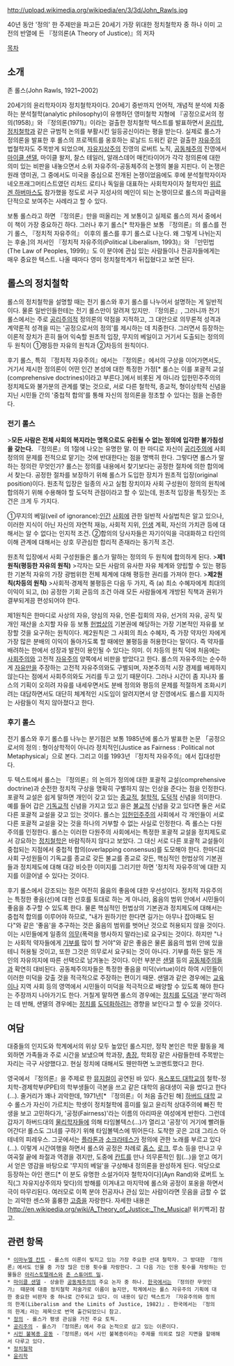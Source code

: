 http://upload.wikimedia.org/wikipedia/en/3/3d/John_Rawls.jpg


40년 동안 '정의' 한 주제만을 파고든 20세기 가장 위대한 정치철학자 중 하나
이미 고전의 반열에 든 『정의론(A Theory of Justice)』의 저자

[[목차]]
== 소개 ==
존 롤스(John Rawls, 1921~2002)

20세기의 윤리학자이자 정치철학자이다. 20세기 중반까지 언어적, 개념적 분석에 치중하는 분석철학(analytic philosophy)이 유행하던 영미철학 지형에 『공정으로서의 정의(1958)』와 『정의론(1971)』이라는 걸출한 정치철학 텍스트를 발표하면서 [[윤리학]], [[정치철학]]과 같은 규범적 논의를 부활시킨 일등공신이라는 평을 받는다. 실제로 롤스가 정의론을 발표한 후 롤스의 프로젝트를 옹호하는 로날드 드워킨 같은 걸출한 [[자유주의]] 법철학자도 주목받게 되었으며, [[자유지상주의]] 진영의 로버트 노직, [[공동체주의]] 진영에서 [[마이클 샌델]], 마이클 왈저, 찰스 테일러, 알래스데어 매킨타이어가 각각 정의론에 대한 의미 있는 비판을 내놓으면서 소위 자유주의-공동체주의 논쟁의 불을 지핀다. 이 논쟁은 원래 영미권, 그 중에서도 미국을 중심으로 전개된 논쟁이었음에도 후에 분석철학자이자 네오프래그머티스트였던 리처드 로티나 독일을 대표하는 사회학자이자 철학자인 [[위르겐 하버마스]]도 참가했을 정도로 서구 지성사의 메인이 되는 논쟁이므로 롤스의 파급력을 단적으로 보여주는 사례라고 할 수 있다.

보통 롤스라고 하면 『정의론』만을 떠올리는 게 보통이고 실제로 롤스의 저서 중에서 이 책이 가장 중요하긴 하다. 그러나 후기 롤스[* 학자들은 보통 『정의론』의 롤스를 전기 롤스, 『정치적 자유주의』 이후의 롤스를 후기 롤스로 나눈다. 왜 그렇게 나뉘는지는 후술.]의 저서인 『정치적 자유주의(Political Liberalism, 1993)』와 『만민법(The Law of Peoples, 1999)』도 이 분야에 관심 있는 사람들이나 전공자들에게는 매우 중요한 텍스트. 나올 때마다 영미 정치철학계가 뒤집혔다고 보면 된다.

== 롤스의 정치철학 ==
롤스의 정치철학을 설명할 때는 전기 롤스와 후기 롤스를 나누어서 설명하는 게 일반적이다. 물론 일반인들한테는 전기 롤스만이 알려져 있지만. 『정의론』, 그러니까 전기 롤스에서는 주로 [[공리주의]]적 정의론의 약점을 지적하고, 그 대안으로 의무론적 성격과 계약론적 성격을 띠는 '공정으로서의 정의'를 제시하는 데 치중한다. 그러면서 등장하는 이론적 장치가 흔히 들어 익숙할 원초적 입장, 무지의 베일이고 거기서 도출되는 정의의 두 원칙이 ①평등한 자유의 원칙과 ②차등의 원칙이다.

후기 롤스, 특히 『정치적 자유주의』에서는 『정의론』에서의 구상을 이어가면서도, 거기서 제시한 정의론이 어떤 인간 본성에 대한 특정한 가정[* 롤스는 이를 포괄적 교설(comprehensive doctrines)이라고 부른다.]에서 비롯된 게 아니라 입헌민주주의의 정치제도와 불가분의 관계를 맺는 것으로, 서로 다른 철학적, 종교적, 형이상학적 신념을 지닌 시민들 간의 '중첩적 합의'를 통해 자신의 정의론을 정초할 수 있다는 점을 논증한다.

=== 전기 롤스 ===
>'''모든 사람은 전체 사회의 복지라는 명목으로도 유린될 수 없는 정의에 입각한 불가침성을 갖는다.'''
『정의론』의 1절에 나오는 유명한 말. 이 한 마디로 자신이 [[공리주의]]에 사회 정의의 문제를 전적으로 맡기는 것에 반대한다는 점을 명백히 한다. 그렇다면 롤스가 말하는 정의란 무엇인가? 롤스는 정의를 내용에서 찾기보다는 공정한 절차에 의한 합의에서 찾는다. 공정한 절차를 보장하기 위해 롤스가 도입한 장치가 원초적 입장(original position)이다. 원초적 입장은 일종의 사고 실험 장치이자 사회 구성원이 정의의 원칙에 합의하기 위해 수용해야 할 도덕적 관점이라고 할 수 있는데, 원초적 입장을 특징짓는 조건은 크게 두 가지다.

①무지의 베일(veil of ignorance):[[인간]] [[사회]]에 관한 일반적 사실법칙은 알고 있으나, 이러한 지식이 아닌 자신의 자연적 재능, 사회적 지위, [[인생]] 계획, 자신의 가치관 등에 대해서는 알 수 없다는 인지적 조건.
②합의의 당사자들은 자기이익을 극대화하고 타인의 이해 관계에 대해서는 상호 무관심한 합리적 존재라는 동기적 조건.

원초적 입장에서 사회 구성원들은 롤스가 말하는 정의의 두 원칙에 합의하게 된다.
>'''제1원칙(평등한 자유의 원칙)'''
>각자는 모든 사람의 유사한 자유 체계와 양립할 수 있는 평등한 기본적 자유의 가장 광범위한 전체 체계에 대해 평등한 권리를 가져야 한다.
>'''제2원칙(차등의 원칙)'''
>사회적·경제적 불평등은 다음 두 가지, 즉 (a) 최소 수혜자에게 최대의 이익이 되고, (b) 공정한 기회 균등의 조건 아래 모든 사람들에게 개방된 직책과 권위가 결부되게끔 편성되어야 한다.

제1원칙은 한마디로 사상의 자유, 양심의 자유, 언론·집회의 자유, 선거의 자유, 공직 및 개인 재산을 소지할 자유 등 보통 [[헌법]]상의 기본권에 해당하는 가장 기본적인 자유를 보장할 것을 요구하는 원칙이다.
제2원칙은 그 사회의 최소 수혜자, 즉 가장 약자인 자에게 가장 많은 분배의 이익이 돌아가도록 할 때에만 불평등을 허용한다는 말이다. 즉 약자를 배려하는 한에서 성장과 발전이 용인될 수 있다는 의미. 이 차등의 원칙 덕에 처음에는 [[사회주의]]와 고전적 [[자유주의]] 양쪽에서 비판을 받았다고 한다. 롤스의 자유주의는 순수하게 [[자유]]만을 주장하는 고전적 자유주의와도 구별되며, 자본주의적 시장 경제를 배제하지 않는다는 점에서 사회주의와도 거리를 두고 있기 때문이다. 그러나 시간이 좀 지나자 롤스의 기획이 오히려 자유를 내세우면서도 분배 정의와 평등의 문제를 적절하게 조화시키려는 대담하면서도 대단히 체계적인 시도임이 알려지면서 양 진영에서도 롤스를 지지하는 사람들이 적지 않아졌다고 한다.

=== 후기 롤스 ===
전기 롤스와 후기 롤스를 나누는 분기점은 보통 1985년에 롤스가 발표한 논문 「공정으로서의 정의 : 형이상학적이 아니라 정치적인(Justice as Fairness : Political not Metaphysical」으로 본다. 그리고 이를 1993년 『정치적 자유주의』에서 집대성한다.

두 텍스트에서 롤스는 『정의론』의 논의가 정의에 대한 포괄적 교설(comprehensive doctrine)과 순전한 정치적 구상을 명확히 구별하지 않는 인상을 준다는 점을 인정한다. 포괄적 교설은 쉽게 말하면 개인이 갖고 있는 [[종교]]적, [[철학]]적, [[도덕]]적 신념을 의미한다. 예를 들어 갑은 [[기독교]]적 신념을 가지고 있고 을은 [[불교]]적 신념을 갖고 있다면 둘은 서로 다른 포괄적 교설을 갖고 있는 것이다. 롤스는 [[헌법|입헌]][[민주주의]] 사회에서 각 개인들이 서로 다른 포괄적 교설을 갖는 것을 하나의 거부할 수 없는 사실로 인정한다. 즉 롤스는 다원주의를 인정한다. 롤스는 이러한 다원주의 사회에서는 특정한 포괄적 교설을 정치제도로서 강요하는 [[정치철학]]은 바람직하지 않다고 보았다. 그 대신 서로 다른 포괄적 교설들이 중첩되는 지점에서 중첩적 합의(overlapping consensus)를 도모해야 한다. 한마디로 사회 구성원들이 기독교를 종교로 갖든 불교를 종교로 갖든, 핵심적인 헌법상의 기본권들과 정치제도에 대해 대강 비슷한 이미지를 그리기만 하면 '정치적 자유주의'에 대한 지지를 이끌어낼 수 있다는 것이다.

후기 롤스에서 강조되는 점은 여전히 옳음의 좋음에 대한 우선성이다. 정치적 자유주의는 특정한 좋음(선)에 대한 선호를 토대로 하는 게 아니라, 옳음의 범위 안에서 시민들이 좋음을 추구할 수 있도록 한다. 물론 핵심적인 헌법상의 기본권과 정치제도에 대해서는 중첩적 합의를 이루어야 하므로, "내가 원하기만 한다면 길가는 아무나 잡아패도 된다"와 같은 '좋음'을 추구하는 것은 옳음의 범위를 벗어난 것으로 허용되지 않을 것이다. 이는 시민들에게 일종의 [[의무]](폭력을 행사하지 말라는)로 요구되는 것이다. 하지만 "나는 사회적 약자들에게 [[기부]]를 많이 할 거야"와 같은 좋음은 물론 옳음의 범위 안에 있을 테니 허용될 것이고, 또한 그것은 의무로서 요구되는 것이 아니다. 기부를 하든 말든 개인의 자유의지에 따른 선택으로 남겨놓는 것이다. 이런 부분은 [[마이클 샌델|샌델]] 등의 [[공동체주의]]들과 확연히 대비된다. 공동체주의자들은 특정한 좋음을 미덕(virtue)이라 하여 시민들이 이러한 미덕을 갖출 것을 적극적으로 주장하는 편이기 때문. 샌델과 같은 경우에는 [[교육]]이나 지역 사회 등의 영역에서 시민들이 미덕을 적극적으로 배양할 수 있도록 해야 한다는 주장까지 나아가기도 한다. 거칠게 말하면 롤스의 경우에는 [[정치]]를 [[도덕]]과 '분리'하려는 데 반해, 샌델의 경우에는 [[정치]]를 [[도덕]]화하려는 경향을 보인다고 할 수 있을 것이다.

== 여담 ==
대중들의 인지도와 학계에서의 위상 모두 높았던 롤스지만, 정작 본인은 학문 활동을 제외하면 가족들과 주로 시간을 보냈으며 학과장, [[총장]], 학회장 같은 사람들한테 주목받는 자리는 극구 사양했다고. 현실 정치에 대해서도 웬만하면 노코멘트했다고 한다.

영국에서 『정의론』을 주제로 한 [[뮤지컬]]이 공연된 바 있다. [[옥스포드 대학교]]의 철학-정치학-경제학부(PPE)의 학부생들이 극본을 쓰고 같은 대학의 음대생이 곡을 썼다고 한다(...). 줄거리가 꽤나 괴악한데, 1971년[* 『정의론』이 처음 출간된 해] [[하버드 대학]] 교수 롤스가 자신이 가르치는 학생이 정치철학에 흥미를 잃고 윤리적 상대주의에 빠진 학생을 보고 고민하다가, '공정(Fairness)'라는 이름의 아리따운 여성에게 반한다. 그런데 갑자기 하버드대의 [[물리학자]]들에 의해 타임볼텍스(...)가 열리고 '공정'이 거기에 빨려들어간다! 롤스도 그녀를 구하기 위해 타임볼텍스에 뛰어든다. 도착한 곳은 고대 그리스 아테네의 피레우스. 그곳에서는 [[플라톤]]과 [[소크라테스]]가 정의에 관한 노래를 부르고 있다(...). 이렇게 시간여행을 하면서 롤스와 공정은 차례로 [[홉스]], [[로크]], 루소 등을 만나고 우여곡절 끝에 좌절과 역경을 겪지만, 도중에 [[칸트]]를 만나 의무론적인 힘(...)을 얻고 여기서 얻은 영감을 바탕으로 '무지의 베일'을 구상해내 정의론을 완성하게 된다. 악당으로 등장하는 아인 랜드[* 이 분도 유명한 소설가이자 철학자이다](Ayn Rand)와 로버트 노직(그 자유지상주의자 맞다)의 방해를 이겨내고 마지막에 롤스와 공정이 포옹을 하면서 극이 마무리된다. 여러모로 이쪽 분야 전공자나 관심 있는 사람이라면 웃음을 금할 수 없는 괴악한 센스와 훌륭한 [[고증]]을 자랑한다. 자세한 내용은 [http://en.wikipedia.org/wiki/A_Theory_of_Justice:_The_Musical! 위키백과] 참고.

== 관련 항목 ==
 * [[이마누엘 칸트]] - 롤스의 이론이 빚지고 있는 가장 주요한 선대 철학자. 그 방대한 『정의론』에서도 인물 중 가장 많은 인용 횟수를 자랑한다. 그 다음 가는 인용 횟수를 자랑하는 인물들은 [[아리스토텔레스]]와 [[존 스튜어트 밀]]. 
 * [[마이클 샌델]] - 상술한 [[공동체주의]]의 주요 논자 중 하나. [[한국]]에서는 『정의란 무엇인가』 때문에 대중 정치철학 저술가로 이름이 높지만, 학계에서는 롤스 자유주의 기획에 대한 중요한 비판자 중 하나로 간주되고 있다. 이 내용이 담긴 텍스트가 『자유주의와 정의의 한계(Liberalism and the Limits of Justice, 1982)』. 한국에서는 『정의의 한계』라는 제목으로 번역 출간되었으니 참고.
 * [[정의]] - 롤스가 평생 관심을 가진 주요 토픽.
 * [[공리주의]] - 롤스가 『정의론』에서 주요 논적으로 삼고 있는 이론이다.
 * [[시민 불복종 운동]] -『정의론』에서 시민 불복종이라는 주제를 의외로 많은 지면을 할애해서 다루고 있다.
 * [[정치철학]]
 * [[윤리학]]
